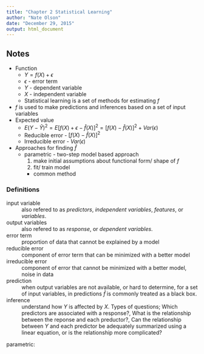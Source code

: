 ```yaml
---
title: "Chapter 2 Statistical Learning"
author: "Nate Olson"
date: "December 29, 2015"
output: html_document
---
```


## Notes
* Function 
    * $Y=f(X) + \epsilon$  
    * $\epsilon$ - error term
    * $Y$ - dependent variable  
    * $X$ - independent variable    
    * Statistical learning is a set of methods for estimating $f$  
* $f$ is used to make predictions and inferences based on a set of input variables  
* Expected value  
    * $E(Y-\hat{Y})^2 = E[f(X)+\epsilon - \hat{f}(X)]^2 = [f(X)-\hat{f}(X)]^2 + Var(\epsilon)$  
    * Reducible error - $[f(X)-\hat{f}(X)]^2$  
    * Irreducible error - $Var(\epsilon)$  
* Approaches for finding $\hat{f}$  
    * parametric - two-step model based approach
        1. make initial assumptions about functional form/ shape of $f$  
        2. fit/ train model  
        * common method


### Definitions
input variable
: also refered to as _predictors_, _independent variables_, _features_, or _variables_.  

output variables
: also refered to as _response_, or _dependent variables_.  

error term
: proportion of data that cannot be explained by a model

reducible error
: component of error term that can be minimized with a better model  

irreducible error
: component of error that cannot be minimized with a better model, noise in data

prediction
: when output variables are not available, or hard to determine, for a set of input variables, in predictions $\hat{f}$ is commonly treated as a black box.  

inference
: understand how $Y$ is affected by $X$.  Types of questions; Which predictors are associated with a response?, What is the relationship between the reponse and each preductor?, Can the relationship between $Y$ and each predictor be adequately summarized using a linear equation, or is the relationship more complicated?  

parametric:
